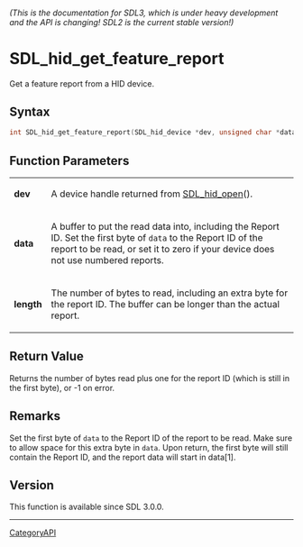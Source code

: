 ====== (This is the documentation for SDL3, which is under heavy development and the API is changing! SDL2 is the current stable version!) ======
= SDL_hid_get_feature_report =

Get a feature report from a HID device.

== Syntax ==

<syntaxhighlight lang='c'>
int SDL_hid_get_feature_report(SDL_hid_device *dev, unsigned char *data, size_t length);
</syntaxhighlight>

== Function Parameters ==

{|
|'''dev'''
|A device handle returned from [[SDL_hid_open]]().
|-
|'''data'''
|A buffer to put the read data into, including the Report ID. Set the first byte of <code>data</code> to the Report ID of the report to be read, or set it to zero if your device does not use numbered reports.
|-
|'''length'''
|The number of bytes to read, including an extra byte for the report ID. The buffer can be longer than the actual report.
|}

== Return Value ==

Returns the number of bytes read plus one for the report ID (which is still
in the first byte), or -1 on error.

== Remarks ==

Set the first byte of <code>data</code> to the Report ID of the report to
be read. Make sure to allow space for this extra byte in <code>data</code>.
Upon return, the first byte will still contain the Report ID, and the
report data will start in data[1].

== Version ==

This function is available since SDL 3.0.0.

----
[[CategoryAPI]]


